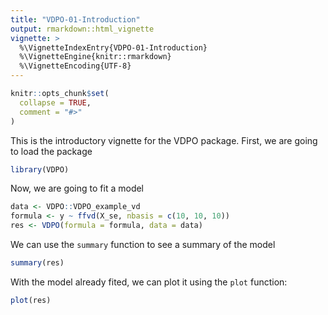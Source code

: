 ```yaml
---
title: "VDPO-01-Introduction"
output: rmarkdown::html_vignette
vignette: >
  %\VignetteIndexEntry{VDPO-01-Introduction}
  %\VignetteEngine{knitr::rmarkdown}
  %\VignetteEncoding{UTF-8}
---
```


```r
knitr::opts_chunk$set(
  collapse = TRUE,
  comment = "#>"
)
```

This is the introductory vignette for the VDPO package. First, we are going to
load the package

```r
library(VDPO)
```

Now, we are going to fit a model

```r
data <- VDPO::VDPO_example_vd
formula <- y ~ ffvd(X_se, nbasis = c(10, 10, 10))
res <- VDPO(formula = formula, data = data)
```

We can use the `summary` function to see a summary of the model

```r
summary(res)
```


With the model already fited, we can plot it using the `plot` function:

```r
plot(res)
```

